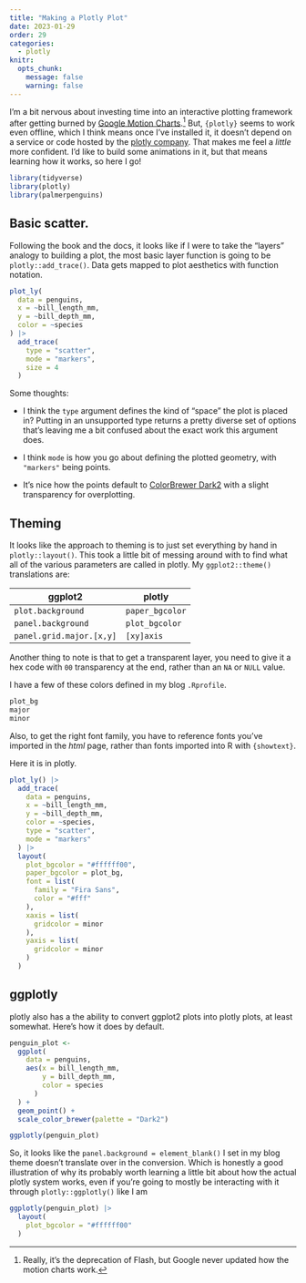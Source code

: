 ```yaml
---
title: "Making a Plotly Plot"
date: 2023-01-29
order: 29
categories:
  - plotly
knitr: 
  opts_chunk: 
    message: false
    warning: false
---
```


I'm a bit nervous about investing time into an interactive plotting framework after getting burned by [Google Motion Charts](https://developers.google.com/chart/interactive/docs/gallery/motionchart).[^1] But, `{plotly}` seems to work even offline, which I think means once I've installed it, it doesn't depend on a service or code hosted by the [plotly company](https://plotly.com/). That makes me feel a *little* more confident. I'd like to build some animations in it, but that means learning how it works, so here I go!

[^1]: Really, it's the deprecation of Flash, but Google never updated how the motion charts work.

```r
library(tidyverse)
library(plotly)
library(palmerpenguins)
```

## Basic scatter.

Following the book and the docs, it looks like if I were to take the "layers" analogy to building a plot, the most basic layer function is going to be `plotly::add_trace()`. Data gets mapped to plot aesthetics with function notation.

```r
plot_ly(
  data = penguins,
  x = ~bill_length_mm,
  y = ~bill_depth_mm,
  color = ~species
) |> 
  add_trace(
    type = "scatter",
    mode = "markers",
    size = 4
  )
```

Some thoughts:

-   I think the `type` argument defines the kind of "space" the plot is placed in? Putting in an unsupported type returns a pretty diverse set of options that's leaving me a bit confused about the exact work this argument does.

-   I think `mode` is how you go about defining the plotted geometry, with `"markers"` being points.

-   It's nice how the points default to [ColorBrewer Dark2](https://colorbrewer2.org/#type=qualitative&scheme=Dark2&n=3) with a slight transparency for overplotting.

## Theming

It looks like the approach to theming is to just set everything by hand in `plotly::layout()`. This took a little bit of messing around with to find what all of the various parameters are called in plotly. My `ggplot2::theme()` translations are:

| ggplot2                  | plotly          |
|--------------------------|-----------------|
| `plot.background`        | `paper_bgcolor` |
| `panel.background`       | `plot_bgcolor`  |
| `panel.grid.major.[x,y]` | `[xy]axis`      |

Another thing to note is that to get a transparent layer, you need to give it a hex code with `00` transparency at the end, rather than an `NA` or `NULL` value.

I have a few of these colors defined in my blog `.Rprofile`.

```r
plot_bg
major
minor
```

Also, to get the right font family, you have to reference fonts you've imported in the *html* page, rather than fonts imported into R with `{showtext}`.

Here it is in plotly.

```r
plot_ly() |> 
  add_trace(
    data = penguins,
    x = ~bill_length_mm,
    y = ~bill_depth_mm,
    color = ~species,
    type = "scatter",
    mode = "markers"
  ) |> 
  layout(
    plot_bgcolor = "#ffffff00",
    paper_bgcolor = plot_bg,
    font = list(
      family = "Fira Sans",
      color = "#fff"
    ), 
    xaxis = list(
      gridcolor = minor
    ),
    yaxis = list(
      gridcolor = minor
    )    
  )
```

## ggplotly

plotly also has a the ability to convert ggplot2 plots into plotly plots, at least somewhat. Here's how it does by default.

```r
penguin_plot <- 
  ggplot(
    data = penguins, 
    aes(x = bill_length_mm, 
        y = bill_depth_mm, 
        color = species
      )
  ) +
  geom_point() +
  scale_color_brewer(palette = "Dark2")

ggplotly(penguin_plot)
```

So, it looks like the `panel.background = element_blank()` I set in my blog theme doesn't translate over in the conversion. Which is honestly a good illustration of why its probably worth learning a little bit about how the actual plotly system works, even if you're going to mostly be interacting with it through `plotly::ggplotly()` like I am

```r
ggplotly(penguin_plot) |> 
  layout(
    plot_bgcolor = "#ffffff00"
  )
```
